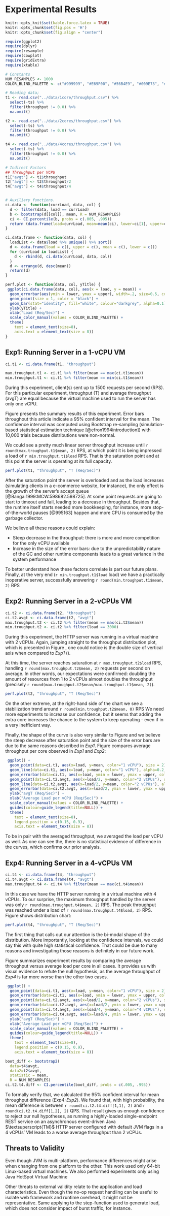 # Experimental Results {#sec:results}

```r
knitr::opts_knit$set(kable.force.latex = TRUE)
knitr::opts_chunk$set(fig.pos = 'H')
knitr::opts_chunk$set(fig.align = "center")

require(ggplot2)
require(dplyr)
require(resample)
require(cowplot)
require(gridExtra)
require(xtable)
```

```r
# Constants
NUM_RESAMPLES <- 1000
COLOR_BLIND_PALETTE <- c("#999999", "#E69F00", "#56B4E9", "#009E73", "#F0E442", "#0072B2", "#D55E00", "#CC79A7")

# Reading data;
t1 <- read.csv("../data/1core/throughput.csv") %>%
  select(-ts) %>%
  filter(throughput != 0.0) %>%
  na.omit()

t2 <- read.csv("../data/2cores/throughput.csv") %>%
  select(-ts) %>%
  filter(throughput != 0.0) %>%
  na.omit()

t4 <- read.csv("../data/4cores/throughput.csv") %>%
  select(-ts) %>%
  filter(throughput != 0.0) %>%
  na.omit()

# Indirect Factors
## Throughput per VCPU
t1["avgt"] <- t1$throughput
t2["avgt"] <- t2$throughput/2
t4["avgt"] <- t4$throughput/4


# Auxiliary functions.
ci.data <- function(currLoad, data, col) {
  d <- filter(data, load == currLoad)
  b <- bootstrap(d[[col]], mean, R = NUM_RESAMPLES)
  ci <- CI.percentile(b, probs = c(.005, .995))
  return (data.frame(load=currLoad, mean=mean(ci), lower=ci[1], upper=ci[2]))
}

ci.data.frame <- function(data, col) {
  loadList <- data$load %>% unique() %>% sort()
  d <- data.frame(load = c(), upper = c(), mean = c(), lower = c())
  for (currLoad in loadList) {
    d <- rbind(d, ci.data(currLoad, data, col))
  }
  d <- arrange(d, desc(mean))
  return(d)
}

perf.plot <- function(data, col, yTitle) {
 ggplot(ci.data.frame(data, col), aes(x = load, y = mean)) +
  geom_errorbar(aes(ymin = lower, ymax = upper), width=.2, size=0.5, color = "darkblue")+
  geom_point(size = 1, color = "black") +
  geom_bar(stat="identity", fill="white", colour="darkgrey", alpha=0.1) +
  ylab(yTitle) +
  xlab("Load (Req/Sec)") +
  scale_color_manual(values = COLOR_BLIND_PALETTE) +
  theme(
    text = element_text(size=8),
    axis.text = element_text(size = 8))
}
```
## Exp1: Running Server in a 1-vCPU VM

<!-- The result set summary for *Exp1* is shown bellow: -->

<!-- ```{r, t1_sum, comment=NA, results='asis'} -->
<!-- # align param must have an extra col for the row.id, if it is the case. -->
<!-- t1_aux <- t1 -->
<!-- colnames(t1_aux) <- c("Load", "Throughput", "avgT") -->
<!-- print.xtable(xtable(summary(t1_aux), caption = "Exp1 results summary.", align = "llll"), -->
<!--              comment = FALSE, -->
<!--              floating = TRUE, -->
<!--              type = "latex", -->
<!--              table.placement = "H", -->
<!--              include.rownames=FALSE, -->
<!--              hline.after = FALSE) -->
<!-- ``` -->

```r
ci.t1 <- ci.data.frame(t1, "throughput")

max.troughput.t1 <- ci.t1 %>% filter(mean == max(ci.t1$mean))
min.troughput.t1 <- ci.t1 %>% filter(mean == min(ci.t1$mean))
```

During this experiment, client(s) sent up to 1500 requests per second (RPS).
For this particular experiment, throughput (T) and average throughput (avgT) are
equal because the virtual machine used to run the server has only one vCPU. 

Figure \ref{fig:t1_plot} presents the summary results of this experiment. 
Error bars throughout this article indicate a 95\% confident interval for the mean.
The confidence interval was computed using Bootstrap re-sampling (simulation-based
statistical estimation technique [@efron1994introduction]) with 10,000 trials
because distributions were non-normal.

We could see a pretty much linear server throughput increase until
`r round(max.troughput.t1$mean, 2)` RPS, at which point it is being impressed 
a load of `r min.troughput.t1$load` RPS. That is the saturation point and at this
point the server is operating at its full capacity.

```r
perf.plot(t1, "throughput", "T (Req/Sec)")
```

After the saturation point the server is overloaded and as the load increases 
(simulating clients in a e-commerce website, for instance), the only
effect is the growth of the server's accept queue [@Banga:1999:MCW:598682.598725].
At some point requests are going to start to timeout and fail, leading to a decrease
in throughput. Besides that, the runtime itself starts needed more bookkeeping,
for instance, more stop-of-the-world pauses [@995163] happen and more CPU is consumed by
the garbage collector.

We believe all these reasons could explain:

* Steep decrease in the throughput: there is more and more competition for the
only vCPU available
* Increase in the size of the error bars: due to the unpredictability nature of
the GC and other runtime components leads to a great variance in the system performance

To better understand how these factors correlate is part our future plans. Finally, at the very end (`r min.troughput.t1$load` load) we have a practically inoperative server, successfully answering `r round(min.troughput.t1$mean, 2)` RPS

## Exp2: Running Server in a 2-vCPUs VM

```r
ci.t2 <- ci.data.frame(t2, "throughput")
ci.t2.avgt <- ci.data.frame(t2, "avgt")
max.troughput.t2 <- ci.t2 %>% filter(mean == max(ci.t2$mean))
min.troughput.t2 <- ci.t2 %>% filter(load == 3000)
```

During this experiment, the HTTP server was running in a virtual machine with 2 vCPUs.
Again, jumping straight to the throughput distribution plot, which is presented
in Figure \ref{fig:t2_plot}, one could notice is the double size of vertical
axis when compared to *Exp1* (\ref{fig:t1_plot}).

At this time, the server reaches saturation at `r max.troughput.t2$load`
RPS, handling `r round(max.troughput.t2$mean, 2)` requests per second on average.
In other words, our expectations were confirmed: doubling the amount of resources
from 1 to 2 vCPUs almost doubles the throughput (precisely  `r round(max.troughput.t2$mean/max.troughput.t1$mean, 2)`).

```r
perf.plot(t2, "throughput", "T (Req/Sec)")
```

On the other extreme, at the right-hand side of the chart we see a stabilization
trend around `r round(min.troughput.t2$mean, 0)` RPS We need more experiments to
increase our confidence, but it seems that adding the extra core increases the
chance to the system to keep operating - even if in a very inefficient way.

Finally, the shape of the curve is also very similar to Figure \ref{fig:t1_plot} and we
believe the steep decrease after saturation point and the size of the error bars
are due to the same reasons described in *Exp1*. Figure \ref{fig:t1t2_plot} compares
average throughput per core observed in *Exp1* and *Exp2*:

```r
 ggplot() +
  geom_point(data=ci.t1, aes(x=load, y=mean, color="1 vCPU"), size = 2) +
  geom_line(data=ci.t1, aes(x=load, y=mean, color="1 vCPU"), alpha=0.2, color = "darkgrey") +
  geom_errorbar(data=ci.t1, aes(x=load, ymin = lower, ymax = upper, color="1 vCPU"), width=.2, size=0.5)+
  geom_point(data=ci.t2.avgt, aes(x=load/2, y=mean, color="2 vCPUs"), size = 2) +
  geom_line(data=ci.t2.avgt, aes(x=load/2, y=mean, color="2 vCPUs"), alpha=0.1) +
  geom_errorbar(data=ci.t2.avgt, aes(x=load/2, ymin = lower, ymax = upper, color="2 vCPUs"), width=.2, size=0.5)+
  ylab("avgT (Req/Sec)") +
  xlab("Average Load per vCPU (Req/Sec)") +
  scale_color_manual(values = COLOR_BLIND_PALETTE) +
  guides(colour=guide_legend(title=NULL)) +
  theme(
    text = element_text(size=8),
    legend.position = c(0.15, 0.9),
    axis.text = element_text(size = 8))
```

To be in pair with the averaged throughput, we averaged the load per vCPU as well.
As one can see the, there is no statistical evidence of difference in the curves,
which confirms our prior analysis.

## Exp4: Running Server in a 4-vCPUs VM

```r
ci.t4 <- ci.data.frame(t4, "throughput")
ci.t4.avgt <- ci.data.frame(t4, "avgt")
max.troughput.t4 <- ci.t4 %>% filter(mean == max(ci.t4$mean))
```

In this case we have the HTTP server running in a virtual machine with 4 vCPUs.
To our surprise, the maximum throughput handled by the server was only 
`r round(max.troughput.t4$mean, 2)` RPS. The peak throughput was reached under a 
load of `r round(max.troughput.t4$load, 2)` RPS. Figure \ref{fig:t4_plot} shows
distribution chart:

```r
perf.plot(t4, "throughput", "T (Req/Sec)")
```

The first thing that calls out our attention is the bi-modal shape of the distribution.
More importantly, looking at the confidence intervals, we could say this with quite high
statistical confidence. That could be due to many reasons  and investigating those
reasons is definitely in our future work.

Figure \ref{fig:t4avgt_plot} summarizes experiment results by comparing the
average throughput versus average load per core in all cases. It provides us
with visual evidence to refute the null hypothesis, as the average throughput of
*Exp4* is far more worse than the other two cases. 

```r
 ggplot() +
  geom_point(data=ci.t1, aes(x=load, y=mean, color="1 vCPU"), size = 2) +
  geom_errorbar(data=ci.t1, aes(x=load, ymin = lower, ymax = upper, color="1 vCPU"), width=.2, size=0.5)+
  geom_point(data=ci.t2.avgt, aes(x=load/2, y=mean, color="2 vCPUs"), size = 2) +
  geom_errorbar(data=ci.t2.avgt, aes(x=load/2, ymin = lower, ymax = upper, color="1 vCPU"), width=.2, size=0.5)+
  geom_point(data=ci.t4.avgt, aes(x=load/4, y=mean, color="4 vCPUs"), size = 2) +
  geom_errorbar(data=ci.t4.avgt, aes(x=load/4, ymin = lower, ymax = upper, color="4 vCPUs"), width=.2, size=0.5)+
  ylab("avgT (Req/Sec)") +
  xlab("Average Load per vCPU (Req/Sec)") +
  scale_color_manual(values = COLOR_BLIND_PALETTE) +
  guides(colour=guide_legend(title=NULL)) +
  theme(
    text = element_text(size=8),
    legend.position = c(0.15, 0.9),
    axis.text = element_text(size = 8))
```

```r
boot_diff <- bootstrap2(
  data=t4$avgt,
  data2=t2$avgt,
  statistic = mean,
  R = NUM_RESAMPLES)
ci.t2.t4.diff <- CI.percentile(boot_diff, probs = c(.005, .995))
```

To formally verify that, we calculated the 95\% confident interval for mean 
throughput difference (*Exp4-Exp2*). We found that, with high probability, the 
mean difference is between `r round(ci.t2.t4.diff[1,1], 2)` and 
`r round(ci.t2.t4.diff[1,2], 2)` QPS. That result gives us enough confidence to
reject our null hypotheses, as running a highly-loaded
single-endpoint REST  service on an asynchronous event-driven Java
$\textsuperscript{TM}$  HTTP server  configured with default JVM flags in a 4
vCPUs' VM leads to a worse average  throughput than 2 vCPUs.

## Threats to Validity

Even though JVM is multi-platform, performance differences might arise when
changing from one platform to the other. This work used only 64-bit Linux-based
virtual machines. We also performed experiments only using Java HotSpot Virtual
Machine

Other threats to external validity relate to the application and load characteristics.
Even though the no-op request handling can be useful to isolate web framework and
runtime overhead, it might not be representative. Same applying to the step-function
used to generate load, which does not consider impact of burst traffic, for instance.